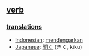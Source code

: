 == [[verb]] ==

=== [[translation]]s ===
*[[Indonesian]]: [[dengar|mendengarkan]]
*[[Japanese]]: [[聞く]] (きく, kiku)